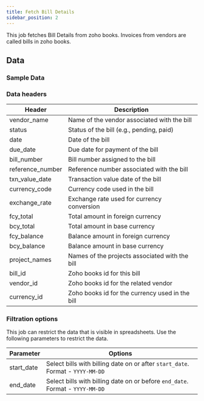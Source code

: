 ```yaml
---
title: Fetch Bill Details
sidebar_position: 2
---
```


This job fetches Bill Details from zoho books. Invoices from vendors are called bills in zoho books.

<AddJob
  template="gsheet_zoho_books_db_get_bill_details"
/>

## Data

### Sample Data

<Gsheet
  src="https://docs.google.com/spreadsheets/d/1-gX-uq5YrTW-6gQJYM-mNXitEOfJLTiQCvPtV8CR1Yc/edit#gid=810087260"
/>


### Data headers

| Header | Description |
|------------------|-------------------------------------------------------|
| vendor_name      | Name of the vendor associated with the bill           |
| status           | Status of the bill (e.g., pending, paid)              |
| date             | Date of the bill                                      |
| due_date         | Due date for payment of the bill                       |
| bill_number      | Bill number assigned to the bill                       |
| reference_number | Reference number associated with the bill              |
| txn_value_date   | Transaction value date of the bill                    |
| currency_code    | Currency code used in the bill                         |
| exchange_rate    | Exchange rate used for currency conversion            |
| fcy_total        | Total amount in foreign currency                      |
| bcy_total        | Total amount in base currency                         |
| fcy_balance      | Balance amount in foreign currency                    |
| bcy_balance      | Balance amount in base currency                       |
| project_names    | Names of the projects associated with the bill        |
| bill_id | Zoho books id for this bill |
| vendor_id | Zoho books id for the related vendor |
| currency_id      | Zoho books id for the currency used in the bill   |


### Filtration options

This job can restrict the data that is visible in spreadsheets. Use the following parameters to restrict the data.

| Parameter | Options |
|----|----|
| start_date | Select bills with billing date on or after `start_date`. Format - `YYYY-MM-DD` |
| end_date | Select bills with billing date on or before `end_date`. Format - `YYYY-MM-DD` |

<!---
## Others

### Similar jobs

Similar sort of data can be achieved by using get accounting transaction job and filtering it by invoice type. 

### Reports that use this job

Here are some of the report templates that use this job: 
-->